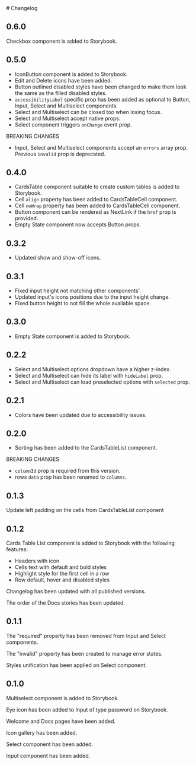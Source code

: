 
<Meta title="Changelog" />
# Changelog

## 0.6.0

Checkbox component is added to Storybook.

## 0.5.0

- IconButton component is added to Storybook.
- Edit and Delete icons have been added.
- Button outlined disabled styles have been changed to make them look the same as the filled disabled styles.
- `accessibilityLabel` specific prop has been added as optional to Button, Input, Select and Multiselect components.
- Select and Multiselect can be closed too when losing focus.
- Select and Multiselect accept native props.
- Select component triggers `onChange` event prop.

BREAKING CHANGES
- Input, Select and Multiselect components accept an `errors` array prop. Previous `invalid` prop is deprecated.

## 0.4.0

- CardsTable component suitable to create custom tables is added to Storybook.
- Cell `align` property has been added to CardsTableCell component.
- Cell `noWrap` property has been added to CardsTableCell component.
- Button component can be rendered as NextLink if the `href` prop is provided.
- Empty State component now accepts Button props.

## 0.3.2

- Updated show and show-off icons.

## 0.3.1

- Fixed input height not matching other components'.
- Updated input's icons positions due to the input height change.
- Fixed button height to not fill the whole available space.

## 0.3.0

- Empty State component is added to Storybook.

## 0.2.2

- Select and Multiselect options dropdown have a higher z-index.
- Select and Multiselect can hide its label with `hideLabel` prop.
- Select and Multiselect can load preselected options with `selected` prop.

## 0.2.1

- Colors have been updated due to accessibility issues.

## 0.2.0

- Sorting has been added to the CardsTableList component.

BREAKING CHANGES
- `columnId` prop is required from this version.
- rows `data` prop has been renamed to `columns`.

## 0.1.3

Update left padding on the cells from CardsTableList component

## 0.1.2

Cards Table List component is added to Storybook with the following features:

- Headers with icon
- Cells text with default and bold styles
- Highlight style for the first cell in a row
- Row default, hover and disabled styles

Changelog has been updated with all published versions.

The order of the Docs stories has been updated.

## 0.1.1

The "required" property has been removed from Input and Select components.

The "invalid" property has been created to manage error states.

Styles unification has been applied on Select component.

## 0.1.0

Multiselect component is added to Storybook.

Eye icon has been added to Input of type password on Storybook.

Welcome and Docs pages have been added.

Icon gallery has been added.

Select component has been added.

Input component has been added.

